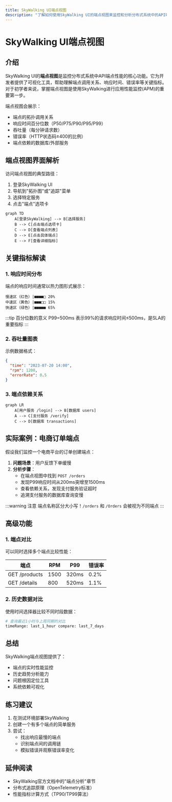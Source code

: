 ```yaml
---
title: SkyWalking UI端点视图
description: "了解如何使用SkyWalking UI的端点视图来监控和分析分布式系统中的API端点性能"
---
```


# SkyWalking UI端点视图

## 介绍

SkyWalking UI的**端点视图**是监控分布式系统中API端点性能的核心功能。它为开发者提供了可视化工具，帮助理解端点调用关系、响应时间、错误率等关键指标。对于初学者来说，掌握端点视图是使用SkyWalking进行应用性能监控(APM)的重要第一步。

端点视图会展示：
- 端点的拓扑调用关系
- 响应时间百分位数（P50/P75/P90/P95/P99）
- 吞吐量（每分钟请求数）
- 错误率（HTTP状态码≥400的比例）
- 端点依赖的数据库/外部服务

## 端点视图界面解析

访问端点视图的典型路径：
1. 登录SkyWalking UI
2. 导航到"拓扑图"或"追踪"菜单
3. 选择特定服务
4. 点击"端点"选项卡

```mermaid
graph TD
    A[登录SkyWalking] --> B[选择服务]
    B --> C[点击端点选项卡]
    C --> D[查看端点列表]
    D --> E[点击具体端点]
    E --> F[查看详细指标]
```

## 关键指标解读

### 1. 响应时间分布

端点的响应时间通常以热力图形式展示：

```
慢速区（红色）|■■■■□ 20%
中速区（黄色）|■■■□□ 15%
快速区（绿色）|■■■■■ 65%
```

:::tip 百分位数的意义
P99=500ms 表示99%的请求响应时间≤500ms，是SLA的重要指标
:::

### 2. 吞吐量图表

示例数据格式：
```json
{
  "time": "2023-07-20 14:00",
  "rpm": 1200,
  "errorRate": 0.5
}
```

### 3. 端点依赖关系

```mermaid
graph LR
    A[用户服务 /login] --> B[数据库 users]
    A --> C[支付服务 /verify]
    C --> D[数据库 transactions]
```

## 实际案例：电商订单端点

假设我们监控一个电商平台的订单创建端点：

1. **问题场景**：用户反馈下单缓慢
2. **分析步骤**：
   - 在端点视图中找到 `POST /orders`
   - 发现P99响应时间从200ms突增至1500ms
   - 查看依赖关系，发现支付服务验证超时
   - 追溯支付服务的数据库查询变慢

:::warning 注意
端点名称区分大小写！`/orders` 和 `/Orders` 会被视为不同端点
:::

## 高级功能

### 1. 端点对比

可以同时选择多个端点比较性能：

| 端点          | RPM   | P99   | 错误率 |
|---------------|-------|-------|-------|
| GET /products | 1500  | 320ms | 0.2%  |
| GET /details  | 800   | 520ms | 1.1%  |

### 2. 历史数据对比

使用时间选择器比较不同时段数据：
```bash
# 查询最近1小时与上周同期的对比
timeRange: last_1_hour compare: last_7_days
```

## 总结

SkyWalking端点视图提供了：
- 端点的实时性能监控
- 历史趋势分析能力
- 问题根因定位工具
- 系统依赖可视化

## 练习建议

1. 在测试环境部署SkyWalking
2. 创建一个有多个端点的简单服务
3. 尝试：
   - 找出响应最慢的端点
   - 识别端点间的调用链
   - 模拟错误并观察错误率变化

## 延伸阅读

- SkyWalking官方文档中的"端点分析"章节
- 分布式追踪原理（OpenTelemetry标准）
- 性能指标计算方式（TP90/TP99算法）
